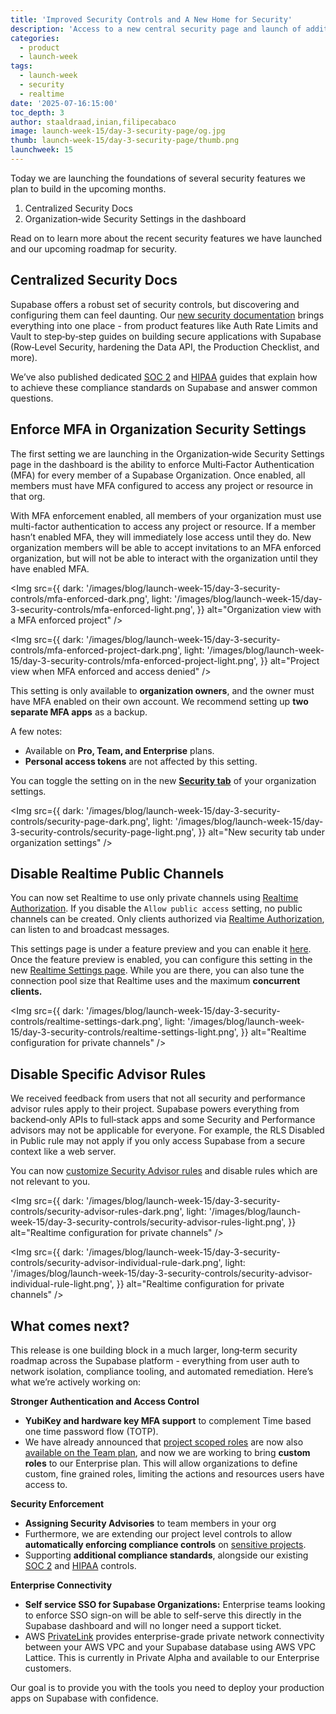 ```yaml
---
title: 'Improved Security Controls and A New Home for Security'
description: 'Access to a new central security page and launch of additional controls.'
categories:
  - product
  - launch-week
tags:
  - launch-week
  - security
  - realtime
date: '2025-07-16:15:00'
toc_depth: 3
author: staaldraad,inian,filipecabaco
image: launch-week-15/day-3-security-page/og.jpg
thumb: launch-week-15/day-3-security-page/thumb.png
launchweek: 15
---
```


Today we are launching the foundations of several security features we plan to build in the upcoming months.

1. Centralized Security Docs
2. Organization‑wide Security Settings in the dashboard

Read on to learn more about the recent security features we have launched and our upcoming roadmap for security.

## Centralized Security Docs

Supabase offers a robust set of security controls, but discovering and configuring them can feel daunting. Our [new security documentation](https://supabase.com/docs/guides/security) brings everything into one place - from product features like Auth Rate Limits and Vault to step‑by‑step guides on building secure applications with Supabase (Row‑Level Security, hardening the Data API, the Production Checklist, and more).

We’ve also published dedicated [SOC 2](https://supabase.com/docs/guides/security/soc-2-compliance) and [HIPAA](https://supabase.com/docs/guides/security/hipaa-compliance) guides that explain how to achieve these compliance standards on Supabase and answer common questions.

## Enforce MFA in Organization Security Settings

The first setting we are launching in the Organization‑wide Security Settings page in the dashboard is the ability to enforce Multi‑Factor Authentication (MFA) for every member of a Supabase Organization. Once enabled, all members must have MFA configured to access any project or resource in that org.

With MFA enforcement enabled, all members of your organization must use multi-factor authentication to access any project or resource. If a member hasn’t enabled MFA, they will immediately lose access until they do. New organization members will be able to accept invitations to an MFA enforced organization, but will not be able to interact with the organization until they have enabled MFA.

<Img
  src={{
    dark: '/images/blog/launch-week-15/day-3-security-controls/mfa-enforced-dark.png',
    light: '/images/blog/launch-week-15/day-3-security-controls/mfa-enforced-light.png',
  }}
  alt="Organization view with a MFA enforced project"
/>

<Img
  src={{
    dark: '/images/blog/launch-week-15/day-3-security-controls/mfa-enforced-project-dark.png',
    light: '/images/blog/launch-week-15/day-3-security-controls/mfa-enforced-project-light.png',
  }}
  alt="Project view when MFA enforced and access denied"
/>

This setting is only available to **organization owners**, and the owner must have MFA enabled on their own account. We recommend setting up **two separate MFA apps** as a backup.

A few notes:

- Available on **Pro, Team, and Enterprise** plans.
- **Personal access tokens** are not affected by this setting.

You can toggle the setting on in the new [**Security tab**](https://supabase.com/dashboard/org/_/security) of your organization settings.

<Img
  src={{
    dark: '/images/blog/launch-week-15/day-3-security-controls/security-page-dark.png',
    light: '/images/blog/launch-week-15/day-3-security-controls/security-page-light.png',
  }}
  alt="New security tab under organization settings"
/>

## Disable Realtime Public Channels

You can now set Realtime to use only private channels using [Realtime Authorization](https://supabase.com/docs/guides/realtime/authorization?queryGroups=language&language=dart). If you disable the `Allow public access` setting, no public channels can be created. Only clients authorized via [Realtime Authorization](https://supabase.com/docs/guides/realtime/authorization?queryGroups=language&language=dart), can listen to and broadcast messages.

This settings page is under a feature preview and you can enable it [here](https://supabase.com/dashboard/project/_?featurePreviewModal=supabase-ui-realtime-settings). Once the feature preview is enabled, you can configure this setting in the new [Realtime Settings page](https://supabase.com/dashboard/project/_/realtime/settings). While you are there, you can also tune the connection pool size that Realtime uses and the maximum **concurrent clients.**

<Img
  src={{
    dark: '/images/blog/launch-week-15/day-3-security-controls/realtime-settings-dark.png',
    light: '/images/blog/launch-week-15/day-3-security-controls/realtime-settings-light.png',
  }}
  alt="Realtime configuration for private channels"
/>

## Disable Specific Advisor Rules

We received feedback from users that not all security and performance advisor rules apply to their project. Supabase powers everything from backend‑only APIs to full‑stack apps and some Security and Performance advisors may not be applicable for everyone. For example, the RLS Disabled in Public rule may not apply if you only access Supabase from a secure context like a web server.

You can now [customize Security Advisor rules](https://supabase.com/dashboard/project/_/advisors/rules/security) and disable rules which are not relevant to you.

<Img
  src={{
    dark: '/images/blog/launch-week-15/day-3-security-controls/security-advisor-rules-dark.png',
    light: '/images/blog/launch-week-15/day-3-security-controls/security-advisor-rules-light.png',
  }}
  alt="Realtime configuration for private channels"
/>

<Img
  src={{
    dark: '/images/blog/launch-week-15/day-3-security-controls/security-advisor-individual-rule-dark.png',
    light:
      '/images/blog/launch-week-15/day-3-security-controls/security-advisor-individual-rule-light.png',
  }}
  alt="Realtime configuration for private channels"
/>
## What comes next?

This release is one building block in a much larger, long‑term security roadmap across the Supabase platform - everything from user auth to network isolation, compliance tooling, and automated remediation. Here’s what we’re actively working on:

**Stronger Authentication and Access Control**

- **YubiKey and hardware key MFA support** to complement Time based one time password flow (TOTP).
- We have already announced that [project scoped roles](https://supabase.com/docs/guides/platform/access-control#organization-scoped-roles-vs-project-scoped-roles) are now also [available on the Team plan](https://supabase.com/changelog#project-scoped-roles), and now we are working to bring **custom roles** to our Enterprise plan. This will allow organizations to define custom, fine grained roles, limiting the actions and resources users have access to.

**Security Enforcement**

- **Assigning Security Advisories** to team members in your org
- Furthermore, we are extending our project level controls to allow **automatically enforcing compliance controls** on [sensitive projects](https://supabase.com/docs/guides/platform/hipaa-projects).
- Supporting **additional compliance standards**, alongside our existing [SOC 2](https://supabase.com/docs/guides/security/soc-2-compliance) and [HIPAA](https://supabase.com/docs/guides/security/hipaa-compliance) controls.

**Enterprise Connectivity**

- **Self service SSO for Supabase Organizations:** Enterprise teams looking to enforce SSO sign-on will be able to self-serve this directly in the Supabase dashboard and will no longer need a support ticket.
- AWS [PrivateLink](https://supabase.com/docs/guides/platform/privatelink) provides enterprise-grade private network connectivity between your AWS VPC and your Supabase database using AWS VPC Lattice. This is currently in Private Alpha and available to our Enterprise customers.

Our goal is to provide you with the tools you need to deploy your production apps on Supabase with confidence.
